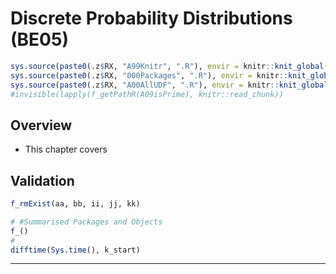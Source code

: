 # Discrete Probability Distributions (BE05) {#be05}

```r
sys.source(paste0(.z$RX, "A99Knitr", ".R"), envir = knitr::knit_global())
sys.source(paste0(.z$RX, "000Packages", ".R"), envir = knitr::knit_global())
sys.source(paste0(.z$RX, "A00AllUDF", ".R"), envir = knitr::knit_global())
#invisible(lapply(f_getPathR(A09isPrime), knitr::read_chunk))
```

## Overview

- This chapter covers 


## Validation {.unlisted .unnumbered .tabset .tabset-fade}

```r
f_rmExist(aa, bb, ii, jj, kk)
```

```r
# #Summarised Packages and Objects
f_()
#
difftime(Sys.time(), k_start)
```

****
